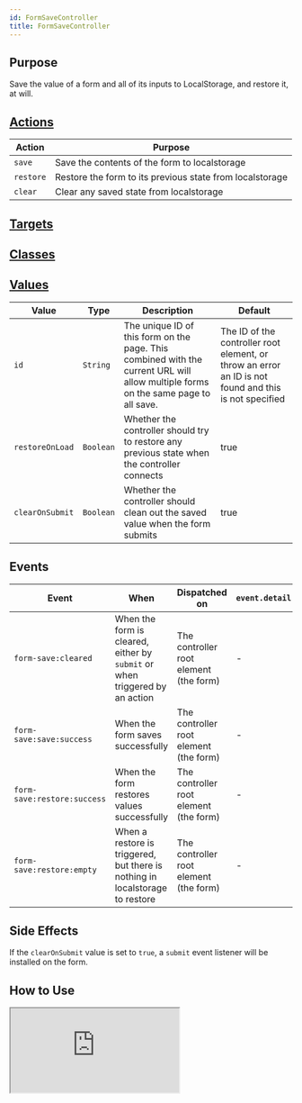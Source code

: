 ```yaml
---
id: FormSaveController
title: FormSaveController
---
```




## Purpose

Save the value of a form and all of its inputs to LocalStorage, and restore it, at will.


## [Actions](https://stimulus.hotwire.dev/reference/actions)

| Action    | Purpose                                                  |
|-----------|----------------------------------------------------------|
| `save`    | Save the contents of the form to localstorage            |
| `restore` | Restore the form to its previous state from localstorage |
| `clear`   | Clear any saved state from localstorage                  |

## [Targets](https://stimulus.hotwire.dev/reference/targets)
<NoTargets/>

## [Classes](https://stimulus.hotwire.dev/reference/classes)
<NoClasses/>

## [Values](https://stimulus.hotwire.dev/reference/values)

| Value           | Type      | Description                                                                                                                        | Default                                                                                               |
|-----------------|-----------|------------------------------------------------------------------------------------------------------------------------------------|-------------------------------------------------------------------------------------------------------|
| `id`            | `String`  | The unique ID of this form on the page. This combined with the current URL will allow multiple forms on the same page to all save. | The ID of the controller root element, or throw an error an ID is not found and this is not specified |
| `restoreOnLoad` | `Boolean` | Whether the controller should try to restore any previous state when the controller connects                                       | true                                                                                                  |
| `clearOnSubmit` | `Boolean` | Whether the controller should clean out the saved value when the form submits                                                      | true                                                                                                  |

## Events

| Event                       | When                                                                         | Dispatched on                          | `event.detail` |
|-----------------------------|------------------------------------------------------------------------------|----------------------------------------|----------------|
| `form-save:cleared`         | When the form is cleared, either by `submit` or when triggered by an action  | The controller root element (the form) | -              |
| `form-save:save:success`    | When the form saves successfully                                             | The controller root element (the form) | -              |
| `form-save:restore:success` | When the form restores values successfully                                   | The controller root element (the form) | -              |
| `form-save:restore:empty`   | When a restore is triggered, but there is nothing in localstorage to restore | The controller root element (the form) | -              |



## Side Effects

If  the `clearOnSubmit` value is set to `true`, a `submit` event listener will be installed on the form.



## How to Use


<iframe
  src="https://stimulus-library.netlify.app/controllers/form_save_controller.html"
  style={{width: "100%", height: "500px", border: "0", borderRadius: "4px", overflow: "hidden"}}
  sandbox="allow-forms allow-modals allow-popups allow-presentation allow-same-origin allow-scripts"
/>


